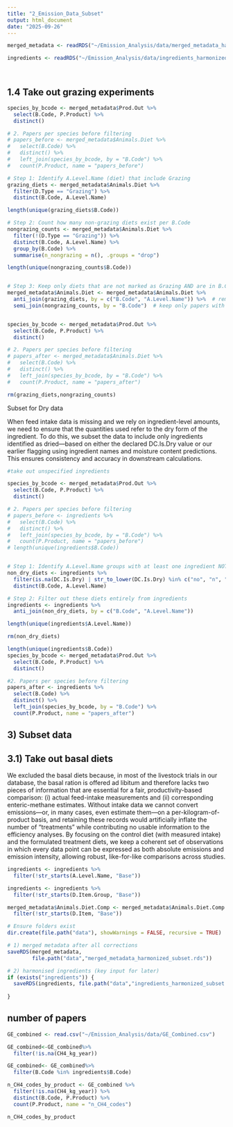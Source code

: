 ```yaml
---
title: "2_Emission_Data_Subset"
output: html_document
date: "2025-09-26"
---
```


```r

merged_metadata <- readRDS("~/Emission_Analysis/data/merged_metadata_harmonized.rds")

ingredients <- readRDS("~/Emission_Analysis/data/ingredients_harmonized.rds")




```

## 1.4 Take out grazing experiments 

```r

species_by_bcode <- merged_metadata$Prod.Out %>%
  select(B.Code, P.Product) %>%
  distinct()

# 2. Papers per species before filtering
# papers_before <- merged_metadata$Animals.Diet %>%
#   select(B.Code) %>%
#   distinct() %>%
#   left_join(species_by_bcode, by = "B.Code") %>%
#   count(P.Product, name = "papers_before")

# Step 1: Identify A.Level.Name (diet) that include Grazing
grazing_diets <- merged_metadata$Animals.Diet %>%
  filter(D.Type == "Grazing") %>%
  distinct(B.Code, A.Level.Name)

length(unique(grazing_diets$B.Code))

# Step 2: Count how many non-grazing diets exist per B.Code
nongrazing_counts <- merged_metadata$Animals.Diet %>%
  filter(!(D.Type == "Grazing")) %>%
  distinct(B.Code, A.Level.Name) %>%
  group_by(B.Code) %>%
  summarise(n_nongrazing = n(), .groups = "drop")

length(unique(nongrazing_counts$B.Code))


# Step 3: Keep only diets that are not marked as Grazing AND are in B.Codes with at least one non-grazing diet
merged_metadata$Animals.Diet <- merged_metadata$Animals.Diet %>%
  anti_join(grazing_diets, by = c("B.Code", "A.Level.Name")) %>%  # remove all diets that were grazing
  semi_join(nongrazing_counts, by = "B.Code")  # keep only papers with at least one non-grazing diet


species_by_bcode <- merged_metadata$Prod.Out %>%
  select(B.Code, P.Product) %>%
  distinct()

# 2. Papers per species before filtering
# papers_after <- merged_metadata$Animals.Diet %>%
#   select(B.Code) %>%
#   distinct() %>%
#   left_join(species_by_bcode, by = "B.Code") %>%
#   count(P.Product, name = "papers_after")

rm(grazing_diets,nongrazing_counts)
```

Subset for Dry data 

When feed intake data is missing and we rely on ingredient-level amounts, we need to ensure that the quantities used refer to the dry form of the ingredient. To do this, we subset the data to include only ingredients identified as dried—based on either the declared DC.Is.Dry value or our earlier flagging using ingredient names and moisture content predictions. This ensures consistency and accuracy in downstream calculations. 
```r
#take out unspecified ingredients

species_by_bcode <- merged_metadata$Prod.Out %>%
  select(B.Code, P.Product) %>%
  distinct()

# 2. Papers per species before filtering
# papers_before <- ingredients %>%
#   select(B.Code) %>%
#   distinct() %>%
#   left_join(species_by_bcode, by = "B.Code") %>%
#   count(P.Product, name = "papers_before")
# length(unique(ingredients$B.Code))


# Step 1: Identify A.Level.Name groups with at least one ingredient NOT dry
non_dry_diets <- ingredients %>%
  filter(is.na(DC.Is.Dry) | str_to_lower(DC.Is.Dry) %in% c("no", "n", "unspecified")) %>%
  distinct(B.Code, A.Level.Name)

# Step 2: Filter out these diets entirely from ingredients
ingredients <- ingredients %>%
  anti_join(non_dry_diets, by = c("B.Code", "A.Level.Name"))

length(unique(ingredients$A.Level.Name))

rm(non_dry_diets)

length(unique(ingredients$B.Code))
species_by_bcode <- merged_metadata$Prod.Out %>%
  select(B.Code, P.Product) %>%
  distinct()

#2. Papers per species before filtering
papers_after <- ingredients %>%
  select(B.Code) %>%
  distinct() %>%
  left_join(species_by_bcode, by = "B.Code") %>%
  count(P.Product, name = "papers_after")

```

## 3) Subset data

## 3.1) Take out basal diets 

We excluded the basal diets because, in most of the livestock trials in our database, the basal ration is offered ad libitum and therefore lacks two pieces of information that are essential for a fair, productivity-based comparison: (i) actual feed-intake measurements and (ii) corresponding enteric-methane estimates. Without intake data we cannot convert emissions—or, in many cases, even estimate them—on a per-kilogram-of-product basis, and retaining these records would artificially inflate the number of “treatments” while contributing no usable information to the efficiency analyses. By focusing on the control diet (with measured intake) and the formulated treatment diets, we keep a coherent set of observations in which every data point can be expressed as both absolute emissions and emission intensity, allowing robust, like-for-like comparisons across studies.

```r


ingredients <- ingredients %>%
  filter(!str_starts(A.Level.Name, "Base"))

ingredients <- ingredients %>%
  filter(!str_starts(D.Item.Group, "Base"))

merged_metadata$Animals.Diet.Comp <- merged_metadata$Animals.Diet.Comp %>%
  filter(!str_starts(D.Item, "Base"))


```


```r

# Ensure folders exist
dir.create(file.path("data"), showWarnings = FALSE, recursive = TRUE)

# 1) merged metadata after all corrections
saveRDS(merged_metadata,
        file.path("data","merged_metadata_harmonized_subset.rds"))

# 2) harmonised ingredients (key input for later)
if (exists("ingredients")) {
  saveRDS(ingredients, file.path("data","ingredients_harmonized_subset.rds"))
  
}
```

## number of papers 
```r

GE_combined <- read.csv("~/Emission_Analysis/data/GE_Combined.csv")

GE_combined<-GE_combined%>%
  filter(!is.na(CH4_kg_year))

GE_combined<- GE_combined%>%
  filter(B.Code %in% ingredients$B.Code)

n_CH4_codes_by_product <- GE_combined %>%
  filter(!is.na(CH4_kg_year)) %>%
  distinct(B.Code, P.Product) %>%
  count(P.Product, name = "n_CH4_codes")

n_CH4_codes_by_product

```


